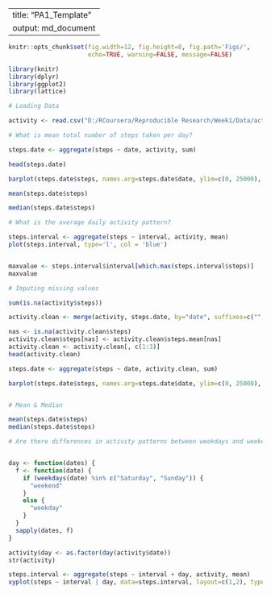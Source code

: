 
---
title: "PA1_Template"
output: md_document
---


```r
knitr::opts_chunk$set(fig.width=12, fig.height=8, fig.path='Figs/',
                      echo=TRUE, warning=FALSE, message=FALSE)
```

```r

library(knitr)
library(dplyr)
library(ggplot2)
library(lattice)
```

```r

# Loading Data

activity <- read.csv("D:/RCoursera/Reproducible Research/Week1/Data/activity.csv", colClass=c('integer', 'Date', 'integer'))

# What is mean total number of steps taken per day?

steps.date <- aggregate(steps ~ date, activity, sum)

head(steps.date)

barplot(steps.date$steps, names.arg=steps.date$date, ylim=c(0, 25000), xlab="date", ylab="sum(steps)",col='Red')

mean(steps.date$steps)

median(steps.date$steps)

# What is the average daily activity pattern?

steps.interval <- aggregate(steps ~ interval, activity, mean)
plot(steps.interval, type='l', col = 'blue')


maxvalue <- steps.interval$interval[which.max(steps.interval$steps)]
maxvalue

# Imputing missing values

sum(is.na(activity$steps))

activity.clean <- merge(activity, steps.date, by="date", suffixes=c("", ".mean"))

nas <- is.na(activity.clean$steps)
activity.clean$steps[nas] <- activity.clean$steps.mean[nas]
activity.clean <- activity.clean[, c(1:3)]
head(activity.clean)

steps.date <- aggregate(steps ~ date, activity.clean, sum)

barplot(steps.date$steps, names.arg=steps.date$date, ylim=c(0, 25000), xlab="date", ylab="sum(steps)",col = 'blue')


# Mean & Median

mean(steps.date$steps)
median(steps.date$steps)

# Are there differences in activity patterns between weekdays and weekends?


day <- function(dates) {
  f <- function(date) {
    if (weekdays(date) %in% c("Saturday", "Sunday")) {
      "weekend"
    }
    else {
      "weekday"
    }
  }
  sapply(dates, f)
}

activity$day <- as.factor(day(activity$date))
str(activity)

steps.interval <- aggregate(steps ~ interval + day, activity, mean)
xyplot(steps ~ interval | day, data=steps.interval, layout=c(1,2), type='l')
```